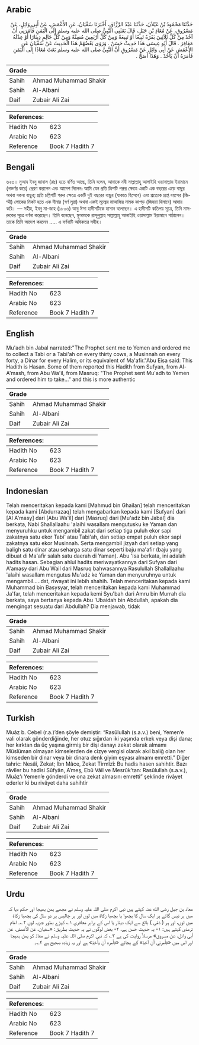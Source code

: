 ## Arabic


<div dir="rtl" lang="ar" style={{fontSize:'larger',backgroundColor:'#f8f9fa',padding:20}}>
حَدَّثَنَا مَحْمُودُ بْنُ غَيْلاَنَ، حَدَّثَنَا عَبْدُ الرَّزَّاقِ، أَخْبَرَنَا سُفْيَانُ، عَنِ الأَعْمَشِ، عَنْ أَبِي وَائِلٍ، عَنْ مَسْرُوقٍ، عَنْ مُعَاذِ بْنِ جَبَلٍ، قَالَ بَعَثَنِي النَّبِيُّ صلى الله عليه وسلم إِلَى الْيَمَنِ فَأَمَرَنِي أَنْ آخُذَ مِنْ كُلِّ ثَلاَثِينَ بَقَرَةً تَبِيعًا أَوْ تَبِيعَةً وَمِنْ كُلِّ أَرْبَعِينَ مُسِنَّةً وَمِنْ كُلِّ حَالِمٍ دِينَارًا أَوْ عِدْلَهُ مَعَافِرَ ‏.‏ قَالَ أَبُو عِيسَى هَذَا حَدِيثٌ حَسَنٌ ‏.‏ وَرَوَى بَعْضُهُمْ هَذَا الْحَدِيثَ عَنْ سُفْيَانَ عَنِ الأَعْمَشِ عَنْ أَبِي وَائِلٍ عَنْ مَسْرُوقٍ أَنَّ النَّبِيَّ صلى الله عليه وسلم بَعَثَ مُعَاذًا إِلَى الْيَمَنِ فَأَمَرَهُ أَنْ يَأْخُذَ ‏.‏ وَهَذَا أَصَحُّ ‏.‏
</div>
<div style={{backgroundColor:'#f8f9fa',padding:20, marginBottom: 10}}><table> <thead> <tr> <th>Grade</th> <th></th> </tr> </thead> <tbody> <tr><td>Sahih</td><td>Ahmad Muhammad Shakir</td></tr><tr><td>Sahih</td><td>Al-Albani</td></tr><tr><td>Daif</td><td>Zubair Ali Zai</td></tr></tbody></table><table> <thead> <tr> <th>References:</th> <th></th> </tr> </thead> <tbody><tr><td>Hadith No</td><td>623</td></tr><tr><td>Arabic No</td><td>623</td></tr><tr><td>Reference</td><td>Book 7 Hadith 7</td></tr></tbody></table></div>

## Bengali


<div dir="ltr" lang="bn" style={{fontSize:'larger',backgroundColor:'#f8f9fa',padding:20}}>
৬২৩। মুআয ইবনু জাবাল (রাঃ) হতে বর্ণিত আছে, তিনি বলেন, আমাকে নবী সাল্লাল্লাহু আলাইহি ওয়াসাল্লাম ইয়ামানে (গভর্ণর করে) প্রেরণ করলেন এবং আদেশ দিলেনঃ আমি যেন প্রতি ত্রিশটি গরুর ক্ষেত্রে একটি এক বছরের এড়ে বাছুর অথবা বকনা বাছুর; প্রতি চল্লিশটি গরুর ক্ষেত্রে একটি দুই বছরের বাছুর (যাকাত হিসেবে) এবং প্রত্যেক প্রাপ্ত বয়সের (জিম্মী) লোকের নিকট হতে এক দীনার (স্বর্ণ মুদ্রা) অথবা একই মূল্যের মাআফির নামক কাপড় (জিযয়া হিসাবে) আদায় করি। — সহীহ, ইবনু মা-জাহ (১৮০৩) আবু ঈসা হাদীসটিকে হাসান বলেছেন। এ হাদীসটি কতিপয় সূত্রে, তিনি মাসরুকের সূত্রে বর্ণনা করেছেন। তিনি বলেছেন, মুআযকে রাসূলুল্লাহ সাল্লাল্লাহু আলাইহি ওয়াসাল্লাম ইয়ামানে পাঠালেন। তাকে তিনি আদেশ করলেন ..... এ বর্ণনাটি অধিকতর সহীহ।
</div>
<div style={{backgroundColor:'#f8f9fa',padding:20, marginBottom: 10}}><table> <thead> <tr> <th>Grade</th> <th></th> </tr> </thead> <tbody> <tr><td>Sahih</td><td>Ahmad Muhammad Shakir</td></tr><tr><td>Sahih</td><td>Al-Albani</td></tr><tr><td>Daif</td><td>Zubair Ali Zai</td></tr></tbody></table><table> <thead> <tr> <th>References:</th> <th></th> </tr> </thead> <tbody><tr><td>Hadith No</td><td>623</td></tr><tr><td>Arabic No</td><td>623</td></tr><tr><td>Reference</td><td>Book 7 Hadith 7</td></tr></tbody></table></div>

## English


<div dir="ltr" lang="en" style={{fontSize:'larger',backgroundColor:'#f8f9fa',padding:20}}>
Mu'adh bin Jabal narrated:"The Prophet sent me to Yemen and ordered me to collect a Tabi or a Tabi'ah on every thirty cows, a Musinnah on every forty, a Dinar for every Halim, or its equivalent of Ma'afir."Abu Eisa said: This Hadith is Hasan. Some of them reported this Hadith from Sufyan, from Al-A'mash, from Abu Wa'il, from Masruq: "The Prophet sent Mu'adh to Yemen and ordered him to take..." and this is more authentic
</div>
<div style={{backgroundColor:'#f8f9fa',padding:20, marginBottom: 10}}><table> <thead> <tr> <th>Grade</th> <th></th> </tr> </thead> <tbody> <tr><td>Sahih</td><td>Ahmad Muhammad Shakir</td></tr><tr><td>Sahih</td><td>Al-Albani</td></tr><tr><td>Daif</td><td>Zubair Ali Zai</td></tr></tbody></table><table> <thead> <tr> <th>References:</th> <th></th> </tr> </thead> <tbody><tr><td>Hadith No</td><td>623</td></tr><tr><td>Arabic No</td><td>623</td></tr><tr><td>Reference</td><td>Book 7 Hadith 7</td></tr></tbody></table></div>

## Indonesian


<div dir="ltr" lang="id" style={{fontSize:'larger',backgroundColor:'#f8f9fa',padding:20}}>
Telah menceritakan kepada kami [Mahmud bin Ghailan] telah menceritakan kepada kami [Abdurrazaq] telah mengabarkan kepada kami [Sufyan] dari [Al A'masy] dari [Abu Wa'il] dari [Masruq] dari [Mu'adz bin Jabal] dia berkata, Nabi Shallallaahu 'alaihi wasallam mengutusku ke Yaman dan menyuruhku untuk mengambil zakat dari setiap tiga puluh ekor sapi zakatnya satu ekor Tabi' atau Tabi'ah, dan setiap empat puluh ekor sapi zakatnya satu ekor Musinnah. Serta mengambil jizyah dari setiap yang baligh satu dinar atau seharga satu dinar seperti baju ma'afir (baju yang dibuat di Ma'afir salah satu daerah di Yaman). Abu 'Isa berkata, ini adalah hadits hasan. Sebagian ahlul hadits meriwayatkannya dari Sufyan dari A'amasy dari Abu Wail dari Masruq bahwasannya Rasulullah Shallallaahu 'alaihi wasallam mengutus Mu'adz ke Yaman dan menyuruhnya untuk mengambil.....dst, riwayat ini lebih shahih. Telah menceritakan kepada kami Muhammad bin Basysyar, telah menceritakan kepada kami Muhammad Ja'far, telah menceritakan kepada kemi Syu'bah dari Amru bin Murrah dia berkata, saya bertanya kepada Abu 'Ubaidah bin Abdullah, apakah dia mengingat sesuatu dari Abdullah? Dia menjawab, tidak
</div>
<div style={{backgroundColor:'#f8f9fa',padding:20, marginBottom: 10}}><table> <thead> <tr> <th>Grade</th> <th></th> </tr> </thead> <tbody> <tr><td>Sahih</td><td>Ahmad Muhammad Shakir</td></tr><tr><td>Sahih</td><td>Al-Albani</td></tr><tr><td>Daif</td><td>Zubair Ali Zai</td></tr></tbody></table><table> <thead> <tr> <th>References:</th> <th></th> </tr> </thead> <tbody><tr><td>Hadith No</td><td>623</td></tr><tr><td>Arabic No</td><td>623</td></tr><tr><td>Reference</td><td>Book 7 Hadith 7</td></tr></tbody></table></div>

## Turkish


<div dir="ltr" lang="tr" style={{fontSize:'larger',backgroundColor:'#f8f9fa',padding:20}}>
Muâz b. Cebel (r.a.)’den şöyle demiştir: “Rasûlullah (s.a.v.) beni, Yemen’e vali olarak gönderdiğinde, her otuz sığırdan iki yaşında erkek veya dişi dana; her kırktan da üç yaşına girmiş bir dişi danayı zekat olarak almamı Müslüman olmayan kimselerden de cizye vergisi olarak akıl baliğ olan her kimseden bir dinar veya bir dinara denk giyim eşyası almamı emretti.” Diğer tahric: Nesâî, Zekat; İbn Mâce, Zekat Tirmîzî: Bu hadis hasen sahihtir. Bazı râvîler bu hadisi Sûfyân, A’meş, Ebû Vâil ve Mesrûk’tan: Rasûlullah (s.a.v.), Muâz’ı Yemen’e gönderdi ve ona zekat almasını emretti” şeklinde rivâyet ederler ki bu rivâyet daha sahihtir
</div>
<div style={{backgroundColor:'#f8f9fa',padding:20, marginBottom: 10}}><table> <thead> <tr> <th>Grade</th> <th></th> </tr> </thead> <tbody> <tr><td>Sahih</td><td>Ahmad Muhammad Shakir</td></tr><tr><td>Sahih</td><td>Al-Albani</td></tr><tr><td>Daif</td><td>Zubair Ali Zai</td></tr></tbody></table><table> <thead> <tr> <th>References:</th> <th></th> </tr> </thead> <tbody><tr><td>Hadith No</td><td>623</td></tr><tr><td>Arabic No</td><td>623</td></tr><tr><td>Reference</td><td>Book 7 Hadith 7</td></tr></tbody></table></div>

## Urdu


<div dir="rtl" lang="ur" style={{fontSize:'larger',backgroundColor:'#f8f9fa',padding:20}}>
معاذ بن جبل رضی الله عنہ کہتے ہیں نبی اکرم صلی اللہ علیہ وسلم نے مجھے یمن بھیجا اور حکم دیا کہ میں ہر تیس گائے پر ایک سال کا بچھوا یا بچھیا زکاۃ میں لوں اور ہر چالیس پر دو سال کی بچھیا زکاۃ میں لوں، اور ہر ( ذمّی ) بالغ سے ایک دینار یا اس کے برابر معافری ۱؎ کپڑے بطور جزیہ لوں ۲؎۔ امام ترمذی کہتے ہیں: ۱- یہ حدیث حسن ہے، ۲- بعض لوگوں نے یہ حدیث بطریق: «سفيان، عن الأعمش، عن أبي وائل، عن مسروق» مرسلاً روایت کی ہے ۳؎ کہ نبی اکرم صلی اللہ علیہ وسلم نے معاذ کو یمن بھیجا اور اس میں «فأمرني أن آخذ» کے بجائے «فأمره أن يأخذ» ہے اور یہ زیادہ صحیح ہے ۴؎۔
</div>
<div style={{backgroundColor:'#f8f9fa',padding:20, marginBottom: 10}}><table> <thead> <tr> <th>Grade</th> <th></th> </tr> </thead> <tbody> <tr><td>Sahih</td><td>Ahmad Muhammad Shakir</td></tr><tr><td>Sahih</td><td>Al-Albani</td></tr><tr><td>Daif</td><td>Zubair Ali Zai</td></tr></tbody></table><table> <thead> <tr> <th>References:</th> <th></th> </tr> </thead> <tbody><tr><td>Hadith No</td><td>623</td></tr><tr><td>Arabic No</td><td>623</td></tr><tr><td>Reference</td><td>Book 7 Hadith 7</td></tr></tbody></table></div>